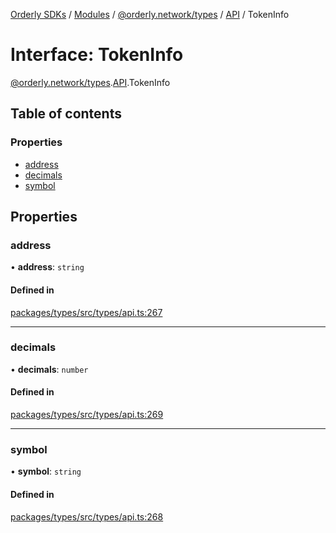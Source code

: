 [Orderly SDKs](./../README) / [Modules](./../modules) / [@orderly.network/types](./../modules/orderly_network_types) / [API](./../modules/orderly_network_types.API) / TokenInfo

# Interface: TokenInfo

[@orderly.network/types](./../modules/orderly_network_types).[API](./../modules/orderly_network_types.API).TokenInfo

## Table of contents

### Properties

- [address](./orderly_network_types.API.TokenInfo#address)
- [decimals](./orderly_network_types.API.TokenInfo#decimals)
- [symbol](./orderly_network_types.API.TokenInfo#symbol)

## Properties

### address

• **address**: `string`

#### Defined in

[packages/types/src/types/api.ts:267](https://github.com/OrderlyNetwork/js-sdk/blob/6414be9e/packages/types/src/types/api.ts#L267)

___

### decimals

• **decimals**: `number`

#### Defined in

[packages/types/src/types/api.ts:269](https://github.com/OrderlyNetwork/js-sdk/blob/6414be9e/packages/types/src/types/api.ts#L269)

___

### symbol

• **symbol**: `string`

#### Defined in

[packages/types/src/types/api.ts:268](https://github.com/OrderlyNetwork/js-sdk/blob/6414be9e/packages/types/src/types/api.ts#L268)
